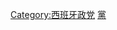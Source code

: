 {{Commonscat|Political parties in Catalonia}}

[[Category:西班牙政党|Category:西班牙政党]]
[[Category:加泰隆尼亞政治|黨]]